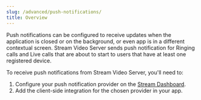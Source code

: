 ```yaml
---
slug: /advanced/push-notifications/
title: Overview
---
```


Push notifications can be configured to receive updates when the application is closed or on the background, or even app is in a different contextual screen. Stream Video Server sends push notification for Ringing calls and Live calls that are about to start to users that have at least one registered device.

To receive push notifications from Stream Video Server, you'll need to:

1. Configure your push notification provider on the [Stream Dashboard](https://dashboard.getstream.io/).
2. Add the client-side integration for the chosen provider in your app.